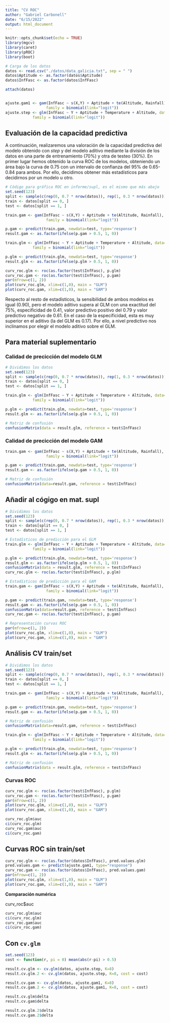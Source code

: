 ```yaml
---
title: "CV ROC"
author: "Gabriel Carbonell"
date: "6/15/2022"
output: html_document
---
```


```r
knitr::opts_chunk$set(echo = TRUE)
library(mgcv)
library(caret)
library(pROC)
library(boot)

# Carga de los datos
datos <- read.csv("./datos/data_galicia.txt", sep = " ")
datos$Aptitude <- as.factor(datos$Aptitude)
datos$InfFasc <- as.factor(datos$InfFasc)

attach(datos)


ajuste.gam1 <- gam(InfFasc ~ s(X,Y) + Aptitude + te(Altitude, Rainfall), data=datos, 
                  family = binomial(link="logit"))
ajuste.step <- glm(InfFasc ~ Y + Aptitude + Temperature + Altitude, data=datos, 
            family = binomial(link="logit"))
```

## Evaluación de la capacidad predictiva

A continuación, realizaremos una valoración de la capacidad predictiva del modelo obtenido con *step* y del modelo aditivo mediante la división de los datos en una parte de entrenamiento (70%) y otra de testeo (30%). En primer lugar hemos obtenido la curva ROC de los modelos, obteniendo un área bajo la curva de 0.75 con un intervalo de confianza del 95% de 0.65-0.84 para ambos. Por ello, decidimos obtener más estadísticos para decidirnos por un modelo u otro.

```r
# Código para gráfica ROC en informe/supl, es el mismo que más abajo
set.seed(123)
split <- sample(c(rep(0, 0.7 * nrow(datos)), rep(1, 0.3 * nrow(datos))))
train <- datos[split == 0, ] 
test <- datos[split == 1, ]

train.gam <- gam(InfFasc ~ s(X,Y) + Aptitude + te(Altitude, Rainfall), data=train, 
                  family = binomial(link="logit"))

p.gam <- predict(train.gam, newdata=test, type='response')
result.gam <- as.factor(ifelse(p.gam > 0.5, 1, 0))

train.glm <- glm(InfFasc ~ Y + Aptitude + Temperature + Altitude, data=train, 
            family = binomial(link="logit"))

p.glm <- predict(train.glm, newdata=test, type='response')
result.glm <- as.factor(ifelse(p.glm > 0.5, 1, 0))

curv_roc.glm <- roc(as.factor(test$InfFasc), p.glm)
curv_roc.gam <- roc(as.factor(test$InfFasc), p.gam)
par(mfrow=c(1, 2))
plot(curv_roc.glm, xlim=c(1,0), main = "GLM")
plot(curv_roc.gam, xlim=c(1,0), main = "GAM")
```


Respecto al resto de estadísticos, la sensibilidad de ambos modelos es igual (0.90), pero el modelo aditivo supera al GLM con una exactitud del 75%, especificidad de 0.41, valor predictivo positivo del 0.79 y valor predictivo negativo de 0.61. En el caso de la especificidad, esta es muy superior en el aditivo (la del GLM es 0.17). Por ello, a nivel predictivo nos inclinamos por elegir el modelo aditivo sobre el GLM.


## Para material suplementario

### Calidad de precicción del modelo GLM

```r
# Dividimos los datos
set.seed(123)
split <- sample(c(rep(0, 0.7 * nrow(datos)), rep(1, 0.3 * nrow(datos))))
train <- datos[split == 0, ] 
test <- datos[split == 1, ]

train.glm <- glm(InfFasc ~ Y + Aptitude + Temperature + Altitude, data=train, 
            family = binomial(link="logit"))

p.glm <- predict(train.glm, newdata=test, type='response')
result.glm <- as.factor(ifelse(p.glm > 0.5, 1, 0))

# Matriz de confusión
confusionMatrix(data = result.glm, reference = test$InfFasc)
```

### Calidad de precicción del modelo GAM

```r
train.gam <- gam(InfFasc ~ s(X,Y) + Aptitude + te(Altitude, Rainfall), data=train, 
                  family = binomial(link="logit"))

p.gam <- predict(train.gam, newdata=test, type='response')
result.gam <- as.factor(ifelse(p.gam > 0.5, 1, 0))

# Matriz de confusión
confusionMatrix(data=result.gam, reference = test$InfFasc)
```



## Añadir al cógigo en mat. supl


```r
# Dividimos los datos
set.seed(123)
split <- sample(c(rep(0, 0.7 * nrow(datos)), rep(1, 0.3 * nrow(datos))))
train <- datos[split == 0, ] 
test <- datos[split == 1, ]

# Estadísticos de predicción para el GLM
train.glm <- glm(InfFasc ~ Y + Aptitude + Temperature + Altitude, data=train, 
            family = binomial(link="logit"))

p.glm <- predict(train.glm, newdata=test, type='response')
result.glm <- as.factor(ifelse(p.glm > 0.5, 1, 0))
confusionMatrix(data = result.glm, reference = test$InfFasc)
curv_roc.glm <- roc(as.factor(test$InfFasc), p.glm)

# Estadísticos de predicción para el GAM
train.gam <- gam(InfFasc ~ s(X,Y) + Aptitude + te(Altitude, Rainfall), data=train, 
                  family = binomial(link="logit"))

p.gam <- predict(train.gam, newdata=test, type='response')
result.gam <- as.factor(ifelse(p.gam > 0.5, 1, 0))
confusionMatrix(data=result.gam, reference = test$InfFasc)
curv_roc.gam <- roc(as.factor(test$InfFasc), p.gam)

# Representación curvas ROC
par(mfrow=c(1, 2))
plot(curv_roc.glm, xlim=c(1,0), main = "GLM")
plot(curv_roc.gam, xlim=c(1,0), main = "GAM")
```




## Análisis CV train/set

```r
# Dividimos los datos
set.seed(123)
split <- sample(c(rep(0, 0.7 * nrow(datos)), rep(1, 0.3 * nrow(datos))))
train <- datos[split == 0, ] 
test <- datos[split == 1, ]
```

```r
train.gam <- gam(InfFasc ~ s(X,Y) + Aptitude + te(Altitude, Rainfall), data=train, 
                  family = binomial(link="logit"))

p.gam <- predict(train.gam, newdata=test, type='response')
result.gam <- as.factor(ifelse(p.gam > 0.5, 1, 0))

# Matriz de confusión
confusionMatrix(data=result.gam, reference = test$InfFasc)
```

```r
train.glm <- glm(InfFasc ~ Y + Aptitude + Temperature + Altitude, data=train, 
            family = binomial(link="logit"))

p.glm <- predict(train.glm, newdata=test, type='response')
result.glm <- as.factor(ifelse(p.glm > 0.5, 1, 0))

# Matriz de confusión
confusionMatrix(data = result.glm, reference = test$InfFasc)
```

### Curvas ROC

```r
curv_roc.glm <- roc(as.factor(test$InfFasc), p.glm)
curv_roc.gam <- roc(as.factor(test$InfFasc), p.gam)
par(mfrow=c(1, 2))
plot(curv_roc.glm, xlim=c(1,0), main = "GLM")
plot(curv_roc.gam, xlim=c(1,0), main = "GAM")
```

```r
curv_roc.glm$auc
ci(curv_roc.glm)
curv_roc.gam$auc
ci(curv_roc.gam)
```

## Curvas ROC sin train/set

```r
curv_roc.glm <- roc(as.factor(datos$InfFasc), pred.values.glm)
pred.values.gam <- predict(ajuste.gam1, type="response")
curv_roc.gam <- roc(as.factor(datos$InfFasc), pred.values.gam)
par(mfrow=c(1, 2))
plot(curv_roc.glm, xlim=c(1,0), main = "GLM")
plot(curv_roc.gam, xlim=c(1,0), main = "GAM")
```

**Comparación numérica**

curv_roc$auc

```r
curv_roc.glm$auc
ci(curv_roc.glm)
curv_roc.gam$auc
ci(curv_roc.gam)
```


## Con `cv.glm`

```r
set.seed(123)
cost <- function(r, pi = 0) mean(abs(r-pi) > 0.5)

result.cv.glm <- cv.glm(datos, ajuste.step, K=8)
result.cv.glm.2 <- cv.glm(datos, ajuste.step, K=8, cost = cost)

result.cv.gam <- cv.glm(datos, ajuste.gam1, K=8)
result.cv.gam.2 <- cv.glm(datos, ajuste.gam1, K=8, cost = cost)

result.cv.glm$delta
result.cv.gam$delta

result.cv.glm.2$delta
result.cv.gam.2$delta
```



